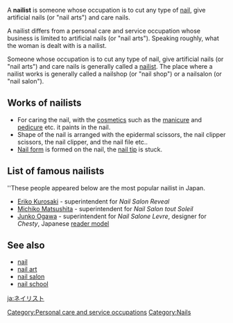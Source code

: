 {{inuse}}
A '''nailist''' is someone whose occupation is to cut any type of [[nail (anatomy)|nail]], give artificial nails (or "nail arts") and care nails. 

A nailist differs from a personal care and service occupation whose business is limited to artificial nails (or "nail arts"). Speaking roughly, what the woman is dealt with is a nailist.

Someone whose occupation is to cut any type of nail, give artificial nails (or "nail arts") and care nails is generally called a [[nailist]].
The place where a nailist works is generally called a nailshop (or "nail shop") or a nailsalon (or "nail salon").

==Works of nailists==
* For caring the nail, with the [[cosmetics]] such as the [[manicure]] and [[pedicure]] etc. it paints in the nail. 
* Shape of the nail is arranged with the epidermal scissors, the nail clipper scissors, the nail clipper, and the nail file etc.. 
* [[Nail form]] is formed on the nail, the [[nail tip]] is stuck.

==List of famous nailists==
''These people appeared below are the most popular nailist in Japan.
* [[Eriko Kurosaki]] - superintendent for ''Nail Salon Reveal''
* [[Michiko Matsushita]] - superintendent for ''Nail Salon tout Soleil''
* [[Junko Ogawa]] - superintendent for ''Nail Salone Levre'', designer for ''Chesty'', Japanese [[reader model (person)|reader model]]

==See also==
* [[nail]]
* [[nail art]]
* [[nail salon]]
* [[nail school]]

[[Category:Personal care and service occupations]]
[[Category:Nails]]

[[ja:ネイリスト]]